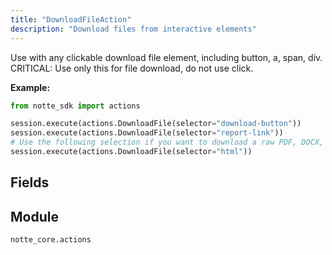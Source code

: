 ```yaml
---
title: "DownloadFileAction"
description: "Download files from interactive elements"
---
```


Use with any clickable download file element, including button, a, span, div. CRITICAL: Use only this for file download, do not use click.

**Example:**
```python
from notte_sdk import actions

session.execute(actions.DownloadFile(selector="download-button"))
session.execute(actions.DownloadFile(selector="report-link"))
# Use the following selection if you want to download a raw PDF, DOCX, file.
session.execute(actions.DownloadFile(selector="html"))
```

## Fields

<ParamField path="type" type="Literal['download_file']" default="download_file">
</ParamField>

<ParamField path="category" type="str" default="Interaction Actions">
</ParamField>

<ParamField path="description" type="str" default="Download files from interactive elements. Use with any clickable element which triggers a download, including button, a, div. This action can also be used to download pages which are raw files (ex. PDF viewer). CRITICAL: Use only this for file download, DO NOT use click.">
</ParamField>

<ParamField path="id" type="str" default="">
</ParamField>

<ParamField path="selector" type="UnionType[str, NodeSelectors, None]">
</ParamField>

<ParamField path="press_enter" type="UnionType[bool, None]">
</ParamField>

<ParamField path="text_label" type="UnionType[str, None]">
</ParamField>

<ParamField path="param" type="UnionType[ActionParameter, None]">
</ParamField>


## Module

`notte_core.actions`
